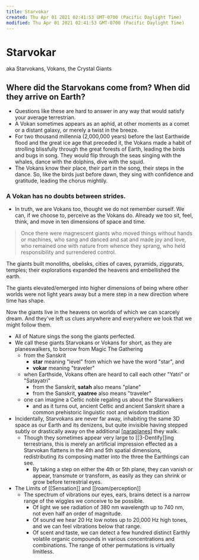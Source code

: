 ```yaml
---
title: Starvokar
created: Thu Apr 01 2021 02:41:53 GMT-0700 (Pacific Daylight Time)
modified: Thu Apr 01 2021 02:41:53 GMT-0700 (Pacific Daylight Time)
---
```

# Starvokar

aka Starvokans, Vokans, the Crystal Giants

## Where did the Starvokans come from? When did they arrive on Earth?

- Questions like these are hard to answer in any way that would satisfy your average terrestrian.
- A Vokan sometimes appears as an aphid, at other moments as a comet or a distant galaxy, or merely a twist in the breeze.
- For two thousand millennia (2,000,000 years) before the last Earthwide flood and the great ice age that preceded it, the Vokans made a habit of strolling blissfully through the great forests of Earth, leading the birds and bugs in song. They would flip through the seas singing with the whales, dance with the dolphins, dive with the squid.
- The Vokans know their place, their part in the song, their steps in the dance. So, like the birds just before dawn, they sing with confidence and gratitude, leading the chorus mightily.

### A Vokan has no doubts between strides.

- In truth, we are Vokans too, thought we do not remember ourself. We can, if we choose to, perceive as the Vokans do. Already we too sit, feel, think, and move in ten dimensions of space and time.

> Once there were magnescent giants
> who moved things without hands or machines,
> who sang and danced and sat and made joy and love,
> who remained one with nature from whence they sprang,
> who held responsibility and surrendered control.

The giants built monoliths, obelisks, cities of caves, pyramids, ziggurats, temples;
their explorations expanded the heavens and embellished the earth.

The giants elevated/emerged into higher dimensions of being where other worlds were not light years away but a mere step in a new direction where time has shape.

Now the giants live in the heavens on worlds of which we can scarcely dream.
And they've left us clues anywhere and everywhere we look that we might follow them.

- All of Nature sings the song the giants perfected.
- We call these giants Starvokans or Vokans for short, as they are planeswalkers, to borrow from Magic The Gathering
  - from the Sanskrit
    - **star** meaning "level" from which we have the word "star", and
    - **vokar** meaning "traveler"
  - when Earthside, Vokans often are heard to call each other "Yatri" or "Satayatri"
    - from the Sanskrit, **satah** also means "plane"
    - from the Sanskrit, **yaatree** also means "traveler"
  - one can imagine a Celtic noble regaling us about the Starwalkers
    - and as it turns out, ancient Celtic and ancient Sanskrit share a common prehistoric linguistic root and wisdom tradition
- Incidentally, Starvokans are never far away, inhabiting the same 3D space as our Earth and its denizens, but quite invisible having stepped subtly or drastically away on the additional [[paraplanes]] they walk.
  - Though they sometimes appear very large to [[3-Dentify]]ing terrestrians, this is merely an artificial impression effected as a Starvokan flattens in the 4th and 5th spatial dimensions, redistributing its composing matter into the three the Earthlings can see.
    - By taking a step on either the 4th or 5th plane, they can vanish or appear, transmute or transform, as easily as they can shrink or grow before terrestrial eyes.
- The Limits of [[Sensation]] and [[roam/perception]]
  - The spectrum of vibrations our eyes, ears, brains detect is a narrow range of the wiggles we conceive to be possible.
    - Of light we see radiation of 380 nm wavelength up to 740 nm, not even half an order of magnitude.
    - Of sound we hear 20 Hz low notes up to 20,000 Hz high tones, and we can feel vibrations below that range.
    - Of scent and taste, we can detect a few hundred distinct Earthly volatile organic compounds in various concentrations and combinations. The range of other permutations is virtually limitless.

[//begin]: # "Autogenerated link references for markdown compatibility"
[paraplanes]: ../../archives/roam/paraplanes "Paraplanes"
[//end]: # "Autogenerated link references"
